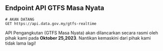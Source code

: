 ## Endpoint API GTFS Masa Nyata

```http
# AKAN DATANG
GET https://api.data.gov.my/gtfs-realtime
```

API Pengangkutan (GTFS Masa Nyata) akan dilancarkan secara rasmi oleh pihak kami pada **Oktober 25,2023**. Nantikan kemaskini dari pihak kami tidak lama lagi!
